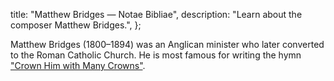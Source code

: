   title: "Matthew Bridges — Notae Bibliae",
  description: "Learn about the composer Matthew Bridges.",
};

<Initial text="Matthew Bridges" />

Matthew Bridges (1800–1894) was an Anglican minister who later converted to the Roman Catholic Church. He is most famous for writing the hymn ["Crown Him with Many Crowns"](/liturgy/music/hymns/crown-him-with-many-crowns).
